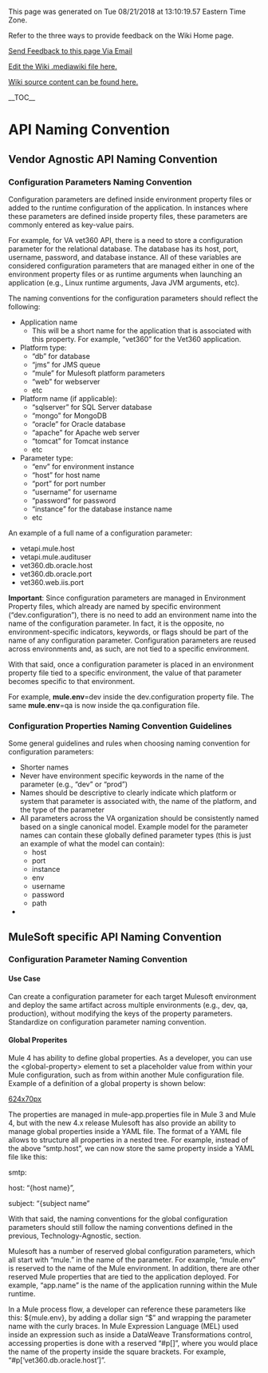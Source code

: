 ﻿<p>This page was generated on Tue 08/21/2018 at 13:10:19.57 Eastern Time Zone.</p>
<p>Refer to the three ways to provide feedback on the Wiki Home page.</p>
<p><a href="mailto:ronald.opperman@va.gov;paul.marshall4@va.gov?subject=ASG_API Playbook_05.03 Configuration Parameters_01.03_SME Review Resolved {max.girin}">Send Feedback to this page Via Email</a></p>
<p><a href="https://github.com/department-of-veterans-affairs/ES-ASG/tree/master/Projects/ES%20ASG/ES%20ASG%20API%20Playbook%20Project/Content/05.03%20ASG_API%20Playbook_Configuration%20Parameters_Section/ASG_API Playbook_05.03 Configuration Parameters_01.03_SME Review Resolved {max.girin}.mediawiki">Edit the Wiki .mediawiki file here.</a></p>
<p><a href=https://github.com/department-of-veterans-affairs/ES-ASG/tree/master/Projects/ES%20ASG/ES%20ASG%20API%20Playbook%20Project/Content/05.03%20ASG_API%20Playbook_Configuration%20Parameters_Section>Wiki source content can be found here.</a></p>
<p>__TOC__</p>
= API Naming Convention =

===  ===

== Vendor Agnostic API Naming Convention ==

===  ===

=== Configuration Parameters Naming Convention ===

Configuration parameters are defined inside environment property files or added to the runtime configuration of the application. In instances where these parameters are defined inside property files, these parameters are commonly entered as key-value pairs.

For example, for VA vet360 API, there is a need to store a configuration parameter for the relational database. The database has its host, port, username, password, and database instance. All of these variables are considered configuration parameters that are managed either in one of the environment property files or as runtime arguments when launching an application (e.g., Linux runtime arguments, Java JVM arguments, etc).

The naming conventions for the configuration parameters should reflect the following:

* Application name
** This will be a short name for the application that is associated with this property. For example, “vet360” for the Vet360 application.
* Platform type:
** “db” for database
** “jms” for JMS queue
** “mule” for Mulesoft platform parameters
** “web” for webserver
** etc
* Platform name (if applicable):
** “sqlserver” for SQL Server database
** “mongo” for MongoDB
** “oracle” for Oracle database
** “apache” for Apache web server
** “tomcat” for Tomcat instance
** etc
* Parameter type:
** “env” for environment instance
** “host” for host name
** “port” for port number
** “username” for username
** “password” for password
** “instance” for the database instance name
** etc

An example of a full name of a configuration parameter:

* vetapi.mule.host
* vetapi.mule.audituser
* vet360.db.oracle.host
* vet360.db.oracle.port
* vet360.web.iis.port

'''Important''': Since configuration parameters are managed in Environment Property files, which already are named by specific environment (“dev.configuration”), there is no need to add an environment name into the name of the configuration parameter. In fact, it is the opposite, no environment-specific indicators, keywords, or flags should be part of the name of any configuration parameter. Configuration parameters are reused across environments and, as such, are not tied to a specific environment.

With that said, once a configuration parameter is placed in an environment property file tied to a specific environment, the value of that parameter becomes specific to that environment.

For example, '''mule.env'''=dev inside the dev.configuration property file. The same '''mule.env'''=qa is now inside the qa.configuration file.

=== Configuration Properties Naming Convention Guidelines ===

Some general guidelines and rules when choosing naming convention for configuration parameters:

* Shorter names
* Never have environment specific keywords in the name of the parameter (e.g., “dev” or “prod”)
* Names should be descriptive to clearly indicate which platform or system that parameter is associated with, the name of the platform, and the type of the parameter
* All parameters across the VA organization should be consistently named based on a single canonical model. Example model for the parameter names can contain these globally defined parameter types (this is just an example of what the model can contain):
** host
** port
** instance
** env
** username
** password
** path
* 

== MuleSoft specific API Naming Convention ==

=== Configuration Parameter Naming Convention  ===

==== Use Case ====

Can create a configuration parameter for each target Mulesoft environment and deploy the same artifact across multiple environments (e.g., dev, qa, production), without modifying the keys of the property parameters. Standardize on configuration parameter naming convention.

==== Global Properites ====

Mule 4 has ability to define global properties. As a developer, you can use the &lt;global-property&gt; element to set a placeholder value from within your Mule configuration, such as from within another Mule configuration file. Example of a definition of a global property is shown below:

[[https://github.com/department-of-veterans-affairs/ES-ASG/raw/master/Projects/ES%20ASG/ES%20ASG%20API%20Playbook%20Project/Content/05.03%20ASG_API%20Playbook_Configuration%20Parameters_Section/media/image1.png|624x70px]]

The properties are managed in mule-app.properties file in Mule 3 and Mule 4, but with the new 4.x release Mulesoft has also provide an ability to manage global properties inside a YAML file. The format of a YAML file allows to structure all properties in a nested tree. For example, instead of the above “smtp.host”, we can now store the same property inside a YAML file like this:

smtp:

host: “{host name}”,

subject: “{subject name”

With that said, the naming conventions for the global configuration parameters should still follow the naming conventions defined in the previous, Technology-Agnostic, section.

Mulesoft has a number of reserved global configuration parameters, which all start with “mule.” in the name of the parameter. For example, “mule.env” is reserved to the name of the Mule environment. In addition, there are other reserved Mule properties that are tied to the application deployed. For example, “app.name” is the name of the application running within the Mule runtime.

In a Mule process flow, a developer can reference these parameters like this: ${mule.env}, by adding a dollar sign “$” and wrapping the parameter name with the curly braces. In Mule Expression Language (MEL) used inside an expression such as inside a DataWeave Transformations control, accessing properties is done with a reserved “#p[]”, where you would place the name of the property inside the square brackets. For example, “#p[‘vet360.db.oracle.host’]”.







